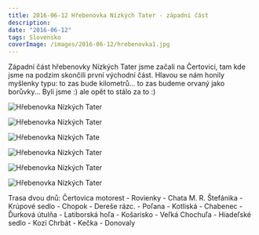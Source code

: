 ```yaml
---
title: 2016-06-12 Hřebenovka Nízkých Tater - západní část
description: 
date: "2016-06-12"
tags: Slovensko
coverImage: /images/2016-06-12/hrebenovka1.jpg
---
```


Západní část hřebenovky Nízkých Tater jsme začali na Čertovici, tam kde jsme na podzim skončili první východní část. Hlavou se nám honily myšlenky typu: to zas bude kilometrů... to zas budeme orvaný jako borůvky... Byli jsme :) ale opět to stálo za to :)


<Image
  src="/images/2016-06-12/hrebenovka1.jpg"
  alt="Hřebenovka Nízkých Tater"
  width={1280}
  height={750}
  priority
  className="next-image"
/>

<Image
  src="/images/2016-06-12/hrebenovka2.jpg"
  alt="Hřebenovka Nízkých Tater"
  width={1280}
  height={750}
  priority
  className="next-image"
/>

<div className="flex justify-center">
  <Image
    src="/images/2016-06-12/hrebenovka3.jpg"
    alt="Hřebenovka Nízkých Tate"
    width={750}
    height={1080}
    priority
    className="next-image"
  />
</div>

<Image
  src="/images/2016-06-12/hrebenovka4.jpg"
  alt="Hřebenovka Nízkých Tater"
  width={1280}
  height={750}
  priority
  className="next-image"
/>

<Image
  src="/images/2016-06-12/hrebenovka5.jpg"
  alt="Hřebenovka Nízkých Tater"
  width={1280}
  height={750}
  priority
  className="next-image"
/>

<div className="flex justify-center">
  <Image
    src="/images/2016-06-12/hrebenovka6.jpg"
    alt="Hřebenovka Nízkých Tater"
    width={750}
    height={1080}
    priority
    className="next-image"
  />
</div>


Trasa dvou dnů: Čertovica motorest - Rovienky - Chata M. R. Štefánika - Krúpové sedlo - Chopok - Dereše rázc. - Poľana - Kotliská - Chabenec - Ďurková útulňa - Latiborská hoľa - Košarisko - Veľká Chochuľa - Hiadeľské sedlo - Kozí Chrbát - Kečka - Donovaly

